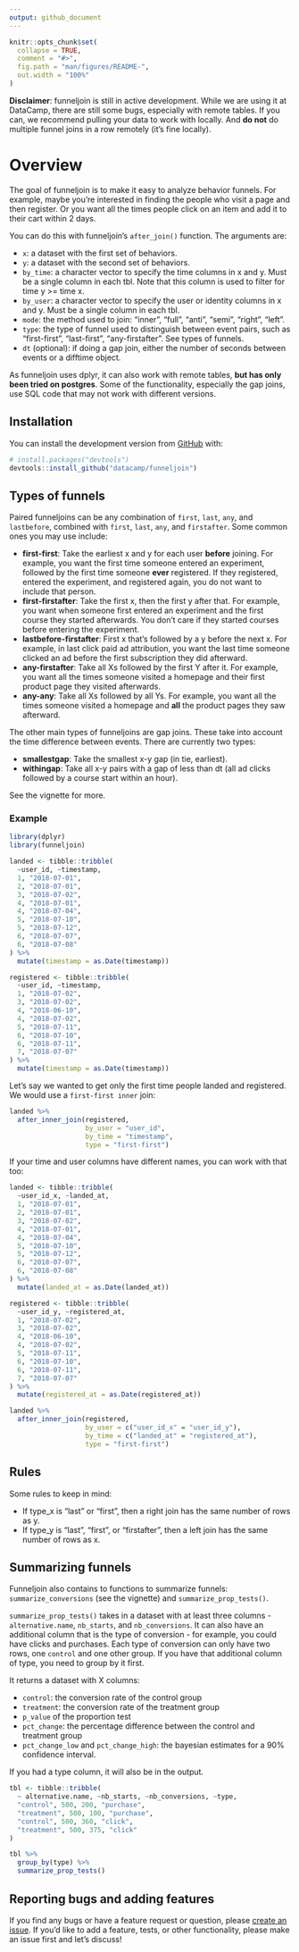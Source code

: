 ```yaml
---
output: github_document
---
```


<!-- README.md is generated from README.Rmd. Please edit that file -->

```r
knitr::opts_chunk$set(
  collapse = TRUE,
  comment = "#>",
  fig.path = "man/figures/README-",
  out.width = "100%"
)
```

**Disclaimer**: funneljoin is still in active development. While we are using it at DataCamp, there are still some bugs, especially with remote tables. If you can, we recommend pulling your data to work with locally. And **do not** do multiple funnel joins in a row remotely (it's fine locally). 

# Overview

The goal of funneljoin is to make it easy to analyze behavior funnels. For example, maybe you're interested in finding the people who visit a page and then register. Or you want all the times people click on an item and add it to their cart within 2 days. 

You can do this with funneljoin's `after_join()` function. The arguments are: 

  - `x`: a dataset with the first set of behaviors.
  - `y`: a dataset with the second set of behaviors.
  - `by_time`: a character vector to specify the time columns in x and y. Must be a single column in each tbl. Note that this column is used to filter for time y >= time x.
  - `by_user`: a character vector to specify the user or identity columns in x and y. Must be a single column in each tbl.
  - `mode`: the method used to join: "inner", "full", "anti", "semi", "right", "left".
  - `type`: the type of funnel used to distinguish between event pairs, such as "first-first", "last-first", "any-firstafter". See types of funnels.
  - `dt` (optional): if doing a gap join, either the number of seconds between events or a difftime object. 

As funneljoin uses dplyr, it can also work with remote tables, **but has only been tried on postgres**. Some of the functionality, especially the gap joins, use SQL code that may not work with different versions. 

## Installation

You can install the development version from [GitHub](https://github.com/) with:

``` r
# install.packages("devtools")
devtools::install_github("datacamp/funneljoin")
```

## Types of funnels
Paired funneljoins can be any combination of `first`, `last`, `any`, and `lastbefore`, combined with `first`, `last`,  `any`, and `firstafter`. Some common ones you may use include:  

  - **first-first**: Take the earliest x and y for each user **before** joining. For example, you want the first time someone entered an experiment, followed by the first time someone **ever** registered. If they registered, entered the experiment, and registered again, you do not want to include that person. 
  - **first-firstafter**: Take the first x, then the first y after that. For example, you want when someone first entered an experiment and the first course they started afterwards. You don't care if they started courses before entering the experiment. 
  - **lastbefore-firstafter**: First x that's followed by a y before the next x. For example, in last click paid ad attribution, you want the last time someone clicked an ad before the first subscription they did afterward. 
  - **any-firstafter**: Take all Xs followed by the first Y after it. For example, you want all the times someone visited a homepage and their first product page they visited afterwards. 
  - **any-any**: Take all Xs followed by all Ys. For example, you want all the times someone visited a homepage and **all** the product pages they saw afterward. 

The other main types of funneljoins are gap joins. These take into account the time difference between events. There are currently two types:  

  - **smallestgap**: Take the smallest x-y gap (in tie, earliest).
  - **withingap**: Take all x-y pairs with a gap of less than dt (all ad clicks followed by a course start within an hour). 
  
See the vignette for more. 

### Example

```r
library(dplyr)
library(funneljoin)
```

```r
landed <- tibble::tribble(
  ~user_id, ~timestamp,
  1, "2018-07-01",
  2, "2018-07-01",
  3, "2018-07-02",
  4, "2018-07-01",
  4, "2018-07-04",
  5, "2018-07-10",
  5, "2018-07-12",
  6, "2018-07-07",
  6, "2018-07-08"
) %>%
  mutate(timestamp = as.Date(timestamp))

registered <- tibble::tribble(
  ~user_id, ~timestamp,
  1, "2018-07-02",
  3, "2018-07-02",
  4, "2018-06-10",
  4, "2018-07-02",
  5, "2018-07-11",
  6, "2018-07-10",
  6, "2018-07-11",
  7, "2018-07-07"
) %>%
  mutate(timestamp = as.Date(timestamp))
```

Let's say we wanted to get only the first time people landed and registered. We would use a `first-first inner` join: 

```r
landed %>%
  after_inner_join(registered, 
                   by_user = "user_id",
                   by_time = "timestamp",
                   type = "first-first")
```

If your time and user columns have different names, you can work with that too: 

```r
landed <- tibble::tribble(
  ~user_id_x, ~landed_at,
  1, "2018-07-01",
  2, "2018-07-01",
  3, "2018-07-02",
  4, "2018-07-01",
  4, "2018-07-04",
  5, "2018-07-10",
  5, "2018-07-12",
  6, "2018-07-07",
  6, "2018-07-08"
) %>%
  mutate(landed_at = as.Date(landed_at))

registered <- tibble::tribble(
  ~user_id_y, ~registered_at,
  1, "2018-07-02",
  3, "2018-07-02",
  4, "2018-06-10",
  4, "2018-07-02",
  5, "2018-07-11",
  6, "2018-07-10",
  6, "2018-07-11",
  7, "2018-07-07"
) %>%
  mutate(registered_at = as.Date(registered_at))
```

```r
landed %>%
  after_inner_join(registered, 
                   by_user = c("user_id_x" = "user_id_y"),
                   by_time = c("landed_at" = "registered_at"),
                   type = "first-first")
```

## Rules 
Some rules to keep in mind: 

  - If type_x is "last" or "first", then a right join has the same number of rows as y.
  - If type_y is "last", "first", or "firstafter", then a left join has the same number of rows as x. 

## Summarizing funnels

Funneljoin also contains to functions to summarize funnels: `summarize_conversions` (see the vignette) and `summarize_prop_tests()`. 

`summarize_prop_tests()` takes in a dataset with at least three columns - `alternative.name`, `nb_starts`, and `nb_conversions`. It can also have an additional column that is the type of conversion - for example, you could have clicks and purchases. Each type of conversion can only have two rows, one `control` and one other group. If you have that additional column of type, you need to group by it first. 

It returns a dataset with X columns:

  - `control`: the conversion rate of the control group
  - `treatment`: the  conversion rate of the treatment group
  - `p_value` of the proportion test
  - `pct_change`: the percentage difference between the control and treatment group
  - `pct_change_low` and `pct_change_high`: the bayesian estimates for a 90% confidence interval. 
  
If you had a type column, it will also be in the output. 

```r
tbl <- tibble::tribble(
  ~ alternative.name, ~nb_starts, ~nb_conversions, ~type,
  "control", 500, 200, "purchase",
  "treatment", 500, 100, "purchase", 
  "control", 500, 360, "click",
  "treatment", 500, 375, "click"
)

tbl %>%
  group_by(type) %>%
  summarize_prop_tests()
```

## Reporting bugs and adding features

If you find any bugs or have a feature request or question, please [create an issue](https://github.com/datacamp/funneljoin/issues/new). If you'd like to add a feature, tests, or other functionality, please make an issue first and let's discuss! 

